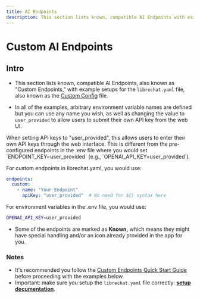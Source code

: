 ```yaml
---
title: AI Endpoints
description: This section lists known, compatible AI Endpoints with example setups for the `librechat.yaml` AKA the LibreChat Custom Config file.
---
```


# Custom AI Endpoints

## Intro

- This section lists known, compatible AI Endpoints, also known as "Custom Endpoints," with example setups for the `librechat.yaml` file, also known as the [Custom Config](/docs/configuration/librechat_yaml) file.

- In all of the examples, arbitrary environment variable names are defined but you can use any name you wish, as well as changing the value to `user_provided` to allow users to submit their own API key from the web UI.

<Callout type="warning" title="Important: 'user_provided' Key Setting">
When setting API keys to "user_provided", this allows users to enter their own API keys through the web interface. This is different from the pre-configured endpoints in the .env file where you would set `ENDPOINT_KEY=user_provided` (e.g., `OPENAI_API_KEY=user_provided`).

For custom endpoints in librechat.yaml, you would use:
```yaml
endpoints:
  custom:
    - name: "Your Endpoint"
      apiKey: "user_provided"  # No need for ${} syntax here
```

For environment variables in the .env file, you would use:
```bash
OPENAI_API_KEY=user_provided
```
</Callout>

- Some of the endpoints are marked as **Known,** which means they might have special handling and/or an icon already provided in the app for you.

### Notes

- It's recommended you follow the [Custom Endpoints Quick Start Guide](/docs/quick_start/custom_endpoints) before proceeding with the examples below.
- Important: make sure you setup the `librechat.yaml` file correctly: **[setup documentation](/docs/configuration/librechat_yaml/setup)**.
